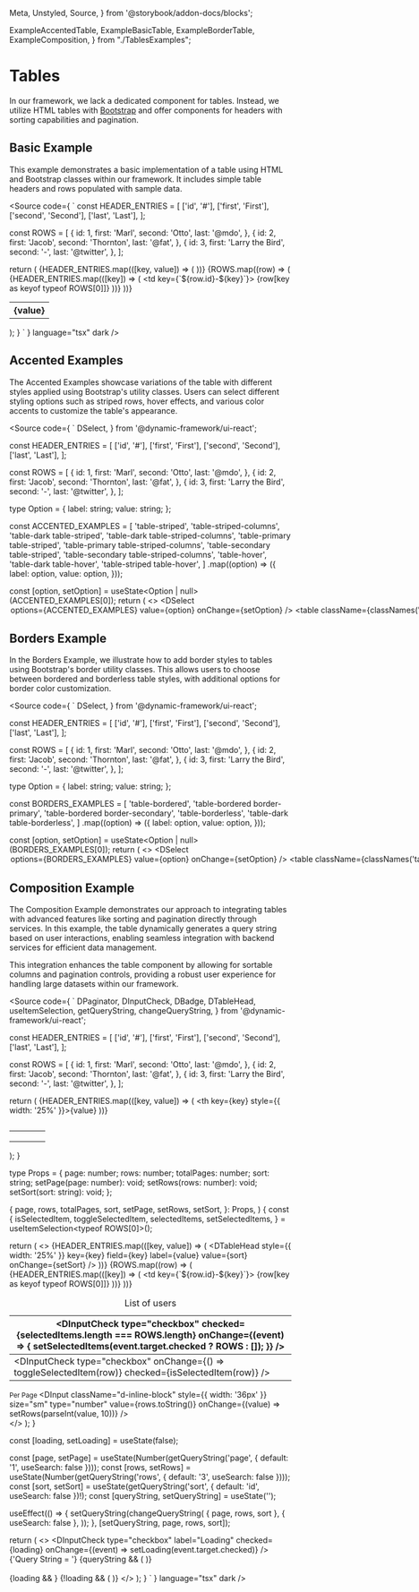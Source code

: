   Meta,
  Unstyled,
  Source,
} from '@storybook/addon-docs/blocks';

  ExampleAccentedTable,
  ExampleBasicTable,
  ExampleBorderTable,
  ExampleComposition,
} from "./TablesExamples";

<Meta title="Design System/Examples/Tables" />

# Tables

In our framework, we lack a dedicated component for tables. Instead, we utilize HTML tables with
[Bootstrap](https://getbootstrap.com/docs/5.3/content/tables/) and offer components for headers with sorting
capabilities and pagination.

## Basic Example

This example demonstrates a basic implementation of a table using HTML and Bootstrap classes within our framework.
It includes simple table headers and rows populated with sample data.

<Source
  code={
    `
const HEADER_ENTRIES = [
  ['id', '#'],
  ['first', 'First'],
  ['second', 'Second'],
  ['last', 'Last'],
];

const ROWS = [
  {
    id: 1,
    first: 'Marl',
    second: 'Otto',
    last: '@mdo',
  },
  {
    id: 2,
    first: 'Jacob',
    second: 'Thornton',
    last: '@fat',
  },
  {
    id: 3,
    first: 'Larry the Bird',
    second: '-',
    last: '@twitter',
  },
];

  return (
    <table className="table">
      <thead>
        <tr>
          {HEADER_ENTRIES.map(([key, value]) => (
            <th key={key}>{value}</th>
          ))}
        </tr>
      </thead>
      <tbody>
        {ROWS.map((row) => (
          <tr key={row.id}>
            {HEADER_ENTRIES.map(([key]) => (
              <td key={\`\${row.id}-\${key}\`}>
                {row[key as keyof typeof ROWS[0]]}
              </td>
            ))}
          </tr>
        ))}
      </tbody>
    </table>
  );
}
    `
  }
  language="tsx"
  dark
/>

<Unstyled>
  <div style={{ height: '240px' }}>
    <ExampleBasicTable />
  </div>
</Unstyled>

## Accented Examples

The Accented Examples showcase variations of the table with different styles applied using Bootstrap's utility classes.
Users can select different styling options such as striped rows, hover effects, and various color accents to
customize the table's appearance.

<Source
  code={
    `
  DSelect,
} from '@dynamic-framework/ui-react';

const HEADER_ENTRIES = [
  ['id', '#'],
  ['first', 'First'],
  ['second', 'Second'],
  ['last', 'Last'],
];

const ROWS = [
  {
    id: 1,
    first: 'Marl',
    second: 'Otto',
    last: '@mdo',
  },
  {
    id: 2,
    first: 'Jacob',
    second: 'Thornton',
    last: '@fat',
  },
  {
    id: 3,
    first: 'Larry the Bird',
    second: '-',
    last: '@twitter',
  },
];

type Option = {
  label: string;
  value: string;
};

const ACCENTED_EXAMPLES = [
  'table-striped',
  'table-striped-columns',
  'table-dark table-striped',
  'table-dark table-striped-columns',
  'table-primary table-striped',
  'table-primary table-striped-columns',
  'table-secondary table-striped',
  'table-secondary table-striped-columns',
  'table-hover',
  'table-dark table-hover',
  'table-striped table-hover',
]
  .map((option) => ({
    label: option,
    value: option,
  }));

  const [option, setOption] = useState<Option | null>(ACCENTED_EXAMPLES[0]);
  return (
    <>
      <DSelect<Option>
        options={ACCENTED_EXAMPLES}
        value={option}
        onChange={setOption}
      />
      <br />
      <table className={classNames('table', option?.value)}>
        <thead>
          <tr>
            {HEADER_ENTRIES.map(([key, value]) => (
              <th key={key}>{value}</th>
            ))}
          </tr>
        </thead>
        <tbody>
          {ROWS.map((row) => (
            <tr key={row.id}>
              {HEADER_ENTRIES.map(([key]) => (
                <td key={\`\${row.id}-\${key}\`}>
                  {row[key as keyof typeof ROWS[0]]}
                </td>
              ))}
            </tr>
          ))}
        </tbody>
      </table>
    </>
  );
}
`
  }
  language="tsx"
  dark
/>

<Unstyled>
  <div style={{ height: '240px' }}>
    <ExampleAccentedTable />
  </div>
</Unstyled>

## Borders Example

In the Borders Example, we illustrate how to add border styles to tables using Bootstrap's border utility classes.
This allows users to choose between bordered and borderless table styles, with additional options
for border color customization.

<Source
  code={
    `
  DSelect,
} from '@dynamic-framework/ui-react';

const HEADER_ENTRIES = [
  ['id', '#'],
  ['first', 'First'],
  ['second', 'Second'],
  ['last', 'Last'],
];

const ROWS = [
  {
    id: 1,
    first: 'Marl',
    second: 'Otto',
    last: '@mdo',
  },
  {
    id: 2,
    first: 'Jacob',
    second: 'Thornton',
    last: '@fat',
  },
  {
    id: 3,
    first: 'Larry the Bird',
    second: '-',
    last: '@twitter',
  },
];

type Option = {
  label: string;
  value: string;
};

const BORDERS_EXAMPLES = [
  'table-bordered',
  'table-bordered border-primary',
  'table-bordered border-secondary',
  'table-borderless',
  'table-dark table-borderless',
]
  .map((option) => ({
    label: option,
    value: option,
  }));

  const [option, setOption] = useState<Option | null>(BORDERS_EXAMPLES[0]);
  return (
    <>
      <DSelect<Option>
        options={BORDERS_EXAMPLES}
        value={option}
        onChange={setOption}
      />
      <br />
      <table className={classNames('table', option?.value)}>
        <thead>
          <tr>
            {HEADER_ENTRIES.map(([key, value]) => (
              <th key={key}>{value}</th>
            ))}
          </tr>
        </thead>
        <tbody>
          {ROWS.map((row) => (
            <tr key={row.id}>
              {HEADER_ENTRIES.map(([key]) => (
                <td key={\`\${row.id}-\${key}\`}>
                  {row[key as keyof typeof ROWS[0]]}
                </td>
              ))}
            </tr>
          ))}
        </tbody>
      </table>
    </>
  );
}
`
  }
  language="tsx"
  dark
/>

<Unstyled>
  <div style={{ height: '240px' }}>
    <ExampleBorderTable />
  </div>
</Unstyled>

## Composition Example

The Composition Example demonstrates our approach to integrating tables with advanced features
like sorting and pagination directly through services. In this example, the table dynamically generates a query string
based on user interactions, enabling seamless integration with backend services for efficient data management.

This integration enhances the table component by allowing for sortable columns and pagination controls,
providing a robust user experience for handling large datasets within our framework.

<Source
  code={
    `
  DPaginator,
  DInputCheck,
  DBadge,
  DTableHead,
  useItemSelection,
  getQueryString,
  changeQueryString,
} from '@dynamic-framework/ui-react';

const HEADER_ENTRIES = [
  ['id', '#'],
  ['first', 'First'],
  ['second', 'Second'],
  ['last', 'Last'],
];

const ROWS = [
  {
    id: 1,
    first: 'Marl',
    second: 'Otto',
    last: '@mdo',
  },
  {
    id: 2,
    first: 'Jacob',
    second: 'Thornton',
    last: '@fat',
  },
  {
    id: 3,
    first: 'Larry the Bird',
    second: '-',
    last: '@twitter',
  },
];

  return (
    <table className="table placeholder-wave">
      <caption>
        <div className="placeholder w-100 bg-secondary" />
      </caption>
      <thead>
        <tr>
          {HEADER_ENTRIES.map(([key, value]) => (
            <th key={key} style={{ width: '25%' }}>{value}</th>
          ))}
        </tr>
      </thead>
      <tbody>
        <tr>
          <td><div className="placeholder w-100 bg-secondary" /></td>
          <td><div className="placeholder w-100 bg-secondary" /></td>
          <td><div className="placeholder w-100 bg-secondary" /></td>
          <td><div className="placeholder w-100 bg-secondary" /></td>
        </tr>
        <tr>
          <td><div className="placeholder w-100 bg-secondary" /></td>
          <td><div className="placeholder w-100 bg-secondary" /></td>
          <td><div className="placeholder w-100 bg-secondary" /></td>
          <td><div className="placeholder w-100 bg-secondary" /></td>
        </tr>
        <tr>
          <td><div className="placeholder w-100 bg-secondary" /></td>
          <td><div className="placeholder w-100 bg-secondary" /></td>
          <td><div className="placeholder w-100 bg-secondary" /></td>
          <td><div className="placeholder w-100 bg-secondary" /></td>
        </tr>
      </tbody>
    </table>
  );
}

type Props = {
  page: number;
  rows: number;
  totalPages: number;
  sort: string;
  setPage(page: number): void;
  setRows(rows: number): void;
  setSort(sort: string): void;
};

  {
    page,
    rows,
    totalPages,
    sort,
    setPage,
    setRows,
    setSort,
  }: Props,
) {
  const {
    isSelectedItem,
    toggleSelectedItem,
    selectedItems,
    setSelectedItems,
  } = useItemSelection<typeof ROWS[0]>();

  return (
    <>
      <table className="table">
        <caption>List of users</caption>
        <thead>
          <tr>
            <th>
              <DInputCheck
                type="checkbox"
                checked={selectedItems.length === ROWS.length}
                onChange={(event) => {
                  setSelectedItems(event.target.checked ? ROWS : []);
                }}
              />
            </th>
            {HEADER_ENTRIES.map(([key, value]) => (
              <DTableHead
                style={{ width: '25%' }}
                key={key}
                field={key}
                label={value}
                value={sort}
                onChange={setSort}
              />
            ))}
          </tr>
        </thead>
        <tbody>
          {ROWS.map((row) => (
            <tr key={row.id}>
              <td>
                <DInputCheck
                  type="checkbox"
                  onChange={() => toggleSelectedItem(row)}
                  checked={isSelectedItem(row)}
                />
              </td>
              {HEADER_ENTRIES.map(([key]) => (
                <td key={\`\${row.id}-\${key}\`}>
                  {row[key as keyof typeof ROWS[0]]}
                </td>
              ))}
            </tr>
          ))}
        </tbody>
      </table>
      <div className="row">
        <div className="col-2">
          <small>Per Page </small>
          <DInput
            className="d-inline-block"
            style={{ width: '36px' }}
            size="sm"
            type="number"
            value={rows.toString()}
            onChange={(value) => setRows(parseInt(value, 10))}
          />
        </div>
        <div className="col-8">
          <DPaginator
            current={page}
            onPageChange={setPage}
            total={totalPages}
          />
        </div>
      </div>
    </>
  );
}

  const [loading, setLoading] = useState(false);

  const [page, setPage] = useState(Number(getQueryString('page', { default: '1', useSearch: false })));
  const [rows, setRows] = useState(Number(getQueryString('rows', { default: '3', useSearch: false })));
  const [sort, setSort] = useState(getQueryString('sort', { default: 'id', useSearch: false })!);
  const [queryString, setQueryString] = useState('');

  useEffect(() => {
    setQueryString(changeQueryString(
      { page, rows, sort },
      { useSearch: false },
    ));
  }, [setQueryString, page, rows, sort]);

  return (
    <>
      <DInputCheck
        type="checkbox"
        label="Loading"
        checked={loading}
        onChange={(event) => setLoading(event.target.checked)}
      />
      {'Query String = '}
      {queryString && (
        <DBadge text={queryString} theme="primary" />
      )}
      <br />
      <br />
      {loading && <ExampleCompositionTableLoading />}
      {!loading && (
        <ExampleCompositionTable
          page={page}
          rows={rows}
          totalPages={3}
          sort={sort}
          setPage={setPage}
          setRows={setRows}
          setSort={setSort}
        />
      )}
    </>
  );
}
`
  }
  language="tsx"
  dark
/>

<Unstyled>
  <div style={{ height: '360px' }}>
    <ExampleComposition />
  </div>
</Unstyled>

